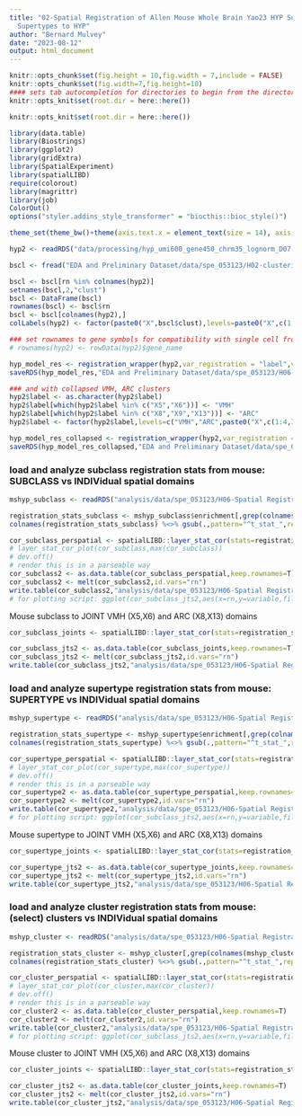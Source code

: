 ```yaml
---
title: "02-Spatial Registration of Allen Mouse Whole Brain Yao23 HYP Subclasses and
  Supertypes to HYP"
author: "Bernard Mulvey"
date: "2023-08-12"
output: html_document
---
```



```r
knitr::opts_chunk$set(fig.height = 10,fig.width = 7,include = FALSE)
knitr::opts_chunk$set(fig.width=7,fig.height=10)
#### sets tab autocompletion for directories to begin from the directory containing the .Rproj session, instead of the script's directory if different
knitr::opts_knit$set(root.dir = here::here())

knitr::opts_knit$set(root.dir = here::here())

library(data.table)
library(Biostrings)
library(ggplot2)
library(gridExtra)
library(SpatialExperiment)
library(spatialLIBD)
require(colorout)
library(magrittr)
library(job)
ColorOut()
options("styler.addins_style_transformer" = "biocthis::bioc_style()")

theme_set(theme_bw()+theme(axis.text.x = element_text(size = 14), axis.title.x = element_text(size = 16), axis.text.y = element_text(size = 14), axis.title.y = element_text(size =16), plot.title = element_text(size = 20,hjust=0.5), strip.text = element_text(size=18), legend.text = element_text(size=10), legend.title = element_text(size=11,hjust=0.5)))
```

```r
hyp2 <- readRDS("data/processing/hyp_umi600_gene450_chrm35_lognorm_D07-075_B1 crop 070223.RDS")

bscl <- fread("EDA and Preliminary Dataset/data/spe_053123/H02-clustering/03-bs_harmony_hvg1020_nnsvg1020_9-15-20-31_out/BSpace_Harmony_nnsvg10pctile_15.txt")

bscl <- bscl[rn %in% colnames(hyp2)]
setnames(bscl,2,"clust")
bscl <- DataFrame(bscl)
rownames(bscl) <- bscl$rn
bscl <- bscl[colnames(hyp2),]
colLabels(hyp2) <- factor(paste0("X",bscl$clust),levels=paste0("X",c(1:15)))

### set rownames to gene symbols for compatibility with single cell from different species (different ENS gene IDs)
# rownames(hyp2) <- rowData(hyp2)$gene_name

hyp_model_res <- registration_wrapper(hyp2,var_registration = "label",var_sample_id = "sample_id",gene_ensembl = "gene_id",gene_name = "gene_name")
saveRDS(hyp_model_res,"EDA and Preliminary Dataset/data/spe_053123/H06-Spatial Registration/01-spatialHYP_single-spdomain_sLIBD-enrichmntmodelres.RDS")

### and with collapsed VMH, ARC clusters
hyp2$label <- as.character(hyp2$label)
hyp2$label[which(hyp2$label %in% c("X5","X6"))] <- "VMH"
hyp2$label[which(hyp2$label %in% c("X8","X9","X13"))] <- "ARC"
hyp2$label <- factor(hyp2$label,levels=c("VMH","ARC",paste0("X",c(1:4,7,10:12,14,15))))

hyp_model_res_collapsed <- registration_wrapper(hyp2,var_registration = "label",var_sample_id = "sample_id",gene_ensembl = "gene_id",gene_name = "gene_name")
saveRDS(hyp_model_res_collapsed,"EDA and Preliminary Dataset/data/spe_053123/H06-Spatial Registration/01-spatialHYP_collapsed-spdomains-incX9-in-ARC_sLIBD-enrichmntmodelres.RDS")
```

### load and analyze subclass registration stats from mouse: SUBCLASS vs INDIVidual spatial domains

```r
mshyp_subclass <- readRDS("analysis/data/spe_053123/H06-Spatial Registration/01-ABAhyp_mincells5-n5_subclass_modelingres.RDS")

registration_stats_subclass <- mshyp_subclass$enrichment[,grep(colnames(mshyp_subclass$enrichment),pattern="^t_stat",value=T)]
colnames(registration_stats_subclass) %<>% gsub(.,pattern="^t_stat_",replacement="")

cor_subclass_perspatial <- spatialLIBD::layer_stat_cor(stats=registration_stats_subclass,modeling_results = hyp_model_res,model_type = "enrichment")
# layer_stat_cor_plot(cor_subclass,max(cor_subclass))
# dev.off()
# render this is in a parseable way
cor_subclass2 <- as.data.table(cor_subclass_perspatial,keep.rownames=T)
cor_subclass2 <- melt(cor_subclass2,id.vars="rn")
write.table(cor_subclass2,"analysis/data/spe_053123/H06-Spatial Registration/01-ABAhyp-subclass_single-HYP-spdomains_registration_allgenes.txt",sep='\t',quote=F,row.names=F,col.names=T)
# for plotting script: ggplot(cor_subclass_jts2,aes(x=rn,y=variable,fill=value))+geom_tile()+theme(axis.text.x = element_text(angle=90,size=11,hjust=1))+scale_fill_viridis_c()
```

Mouse subclass to JOINT VMH (X5,X6) and ARC (X8,X13) domains 
```r
cor_subclass_joints <- spatialLIBD::layer_stat_cor(stats=registration_stats_subclass,modeling_results = hyp_model_res_collapsed,model_type = "enrichment")

cor_subclass_jts2 <- as.data.table(cor_subclass_joints,keep.rownames=T)
cor_subclass_jts2 <- melt(cor_subclass_jts2,id.vars="rn")
write.table(cor_subclass_jts2,"analysis/data/spe_053123/H06-Spatial Registration/01-ABAhyp-subclass_collapsed-VMH-ARC-spdomains_registration_allgenes.txt",sep='\t',quote=F,row.names=F,col.names=T)


```

### load and analyze supertype registration stats from mouse: SUPERTYPE vs INDIVidual spatial domains

```r
mshyp_supertype <- readRDS("analysis/data/spe_053123/H06-Spatial Registration/01-ABAhyp_mincells5-n5_supertype_modelingres.RDS")

registration_stats_supertype <- mshyp_supertype$enrichment[,grep(colnames(mshyp_supertype$enrichment),pattern="^t_stat",value=T)]
colnames(registration_stats_supertype) %<>% gsub(.,pattern="^t_stat_",replacement="")

cor_supertype_perspatial <- spatialLIBD::layer_stat_cor(stats=registration_stats_supertype,modeling_results = hyp_model_res,model_type = "enrichment")
# layer_stat_cor_plot(cor_supertype,max(cor_supertype))
# dev.off()
# render this is in a parseable way
cor_supertype2 <- as.data.table(cor_supertype_perspatial,keep.rownames=T)
cor_supertype2 <- melt(cor_supertype2,id.vars="rn")
write.table(cor_supertype2,"analysis/data/spe_053123/H06-Spatial Registration/01-ABAhyp-supertype_single-HYP-spdomains_registration_allgenes.txt",sep='\t',quote=F,row.names=F,col.names=T)
# for plotting script: ggplot(cor_subclass_jts2,aes(x=rn,y=variable,fill=value))+geom_tile()+theme(axis.text.x = element_text(angle=90,size=11,hjust=1))+scale_fill_viridis_c()
```

Mouse supertype to JOINT VMH (X5,X6) and ARC (X8,X13) domains 
```r
cor_supertype_joints <- spatialLIBD::layer_stat_cor(stats=registration_stats_supertype,modeling_results = hyp_model_res_collapsed,model_type = "enrichment")

cor_supertype_jts2 <- as.data.table(cor_supertype_joints,keep.rownames=T)
cor_supertype_jts2 <- melt(cor_supertype_jts2,id.vars="rn")
write.table(cor_supertype_jts2,"analysis/data/spe_053123/H06-Spatial Registration/01-ABAhyp-supertype_collapsed-VMH-ARC-spdomains_registration_allgenes.txt",sep='\t',quote=F,row.names=F,col.names=T)
```

### load and analyze cluster registration stats from mouse: (select) clusters vs INDIVidual spatial domains

```r
mshyp_cluster <- readRDS("analysis/data/spe_053123/H06-Spatial Registration/01-ABAhyp_mincells10-n7_select-clusters_sLIBD-enrichmntmodelres.RDS")

registration_stats_cluster <- mshyp_cluster[,grep(colnames(mshyp_cluster),pattern="^t_stat",value=T)]
colnames(registration_stats_cluster) %<>% gsub(.,pattern="^t_stat_",replacement="")

cor_cluster_perspatial <- spatialLIBD::layer_stat_cor(stats=registration_stats_cluster,modeling_results = hyp_model_res,model_type = "enrichment")
# layer_stat_cor_plot(cor_cluster,max(cor_cluster))
# dev.off()
# render this is in a parseable way
cor_cluster2 <- as.data.table(cor_cluster_perspatial,keep.rownames=T)
cor_cluster2 <- melt(cor_cluster2,id.vars="rn")
write.table(cor_cluster2,"analysis/data/spe_053123/H06-Spatial Registration/01-ABAhyp-cluster_single-HYP-spdomains_registration_allgenes.txt",sep='\t',quote=F,row.names=F,col.names=T)
# for plotting script: ggplot(cor_subclass_jts2,aes(x=rn,y=variable,fill=value))+geom_tile()+theme(axis.text.x = element_text(angle=90,size=11,hjust=1))+scale_fill_viridis_c()
```

Mouse cluster to JOINT VMH (X5,X6) and ARC (X8,X13) domains 
```r
cor_cluster_joints <- spatialLIBD::layer_stat_cor(stats=registration_stats_cluster,modeling_results = hyp_model_res_collapsed,model_type = "enrichment")

cor_cluster_jts2 <- as.data.table(cor_cluster_joints,keep.rownames=T)
cor_cluster_jts2 <- melt(cor_cluster_jts2,id.vars="rn")
write.table(cor_cluster_jts2,"analysis/data/spe_053123/H06-Spatial Registration/01-ABAhyp-cluster_collapsed-VMH-ARC-spdomains_registration_allgenes.txt",sep='\t',quote=F,row.names=F,col.names=T)


```
